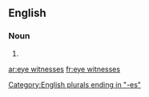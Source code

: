 ==English==

===Noun===
{{head|en|plural}}

# {{plural of|eye witness|lang=en|nocat=1}}

[[Category:English plurals ending in "-es"]]

[[ar:eye witnesses]]
[[fr:eye witnesses]]